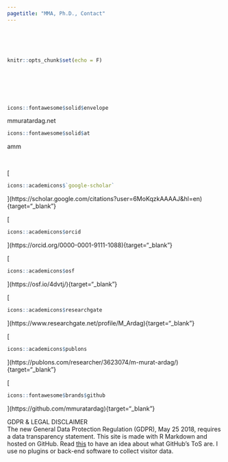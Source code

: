 ```yaml
---
pagetitle: "MMA, Ph.D., Contact"
---
```


<style type="text/css">
span.ltrText {unicode-bidi: bidi-override; direction: rtl}
</style>

<br />
<br />
<br />

```r
knitr::opts_chunk$set(echo = F)
```

<br />
<br />
<br />
<br />

```r
icons::fontawesome$solid$envelope
```
<span class="ltrText">ten.gadratarumm
```r
icons::fontawesome$solid$at
```
amm</span>

<br />

[
```r
icons::academicons$`google-scholar`
```
](https://scholar.google.com/citations?user=6MoKqzkAAAAJ&hl=en){target="_blank"}

[
```r
icons::academicons$orcid
```
](https://orcid.org/0000-0001-9111-1088){target="_blank"}

[
```r
icons::academicons$osf
```
](https://osf.io/4dvtj/){target="_blank"}

[
```r
icons::academicons$researchgate
```
](https://www.researchgate.net/profile/M_Ardag){target="_blank"}

[
```r
icons::academicons$publons
```
](https://publons.com/researcher/3623074/m-murat-ardag/){target="_blank"}

[
```r
icons::fontawesome$brands$github
```
](https://github.com/mmuratardag){target="_blank"} 

<div>
GDPR & LEGAL DISCLAIMER
<br>
The new General Data Protection Regulation (GDPR), May 25 2018, requires a data transparency statement. This site is made with R Markdown and hosted on GitHub. Read [this](https://docs.github.com/en/github/site-policy/github-terms-of-service){target="_blank"} to have an idea about what GitHub's ToS are. I use no plugins or back-end software to collect visitor data.
</div>